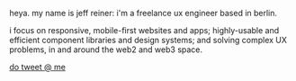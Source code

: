 
<Helmet>
  <link rel="icon" type="image/png" href={favicon} />
</Helmet>

heya. my name is jeff reiner: i'm a freelance ux engineer based in berlin.

i focus on responsive, mobile-first websites and apps; highly-usable and efficient component libraries and design systems; and solving complex UX problems, in and around the web2 and web3 space.

[do tweet @ me](/contact)
